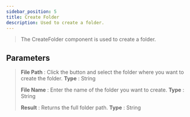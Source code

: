 ---
sidebar_position: 5
title: Create Folder
description: Used to create a folder.
---
> The CreateFolder component is used to create a folder.

## Parameters

> **File Path** : Click the button and select the folder where you want to create the folder. **Type** : String
>
> **File Name** : Enter the name of the folder you want to create. **Type** : String
>
> **Result** : Returns the full folder path. **Type** : String

